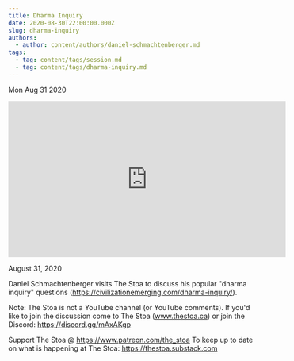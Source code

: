 ```yaml
---
title: Dharma Inquiry
date: 2020-08-30T22:00:00.000Z
slug: dharma-inquiry
authors:
  - author: content/authors/daniel-schmachtenberger.md
tags:
  - tag: content/tags/session.md
  - tag: content/tags/dharma-inquiry.md
---
```






Mon Aug 31 2020

<iframe width="560" height="315" src="https://www.youtube.com/embed/Pyy3veuvXVE" title="Dharma Inquiry w/ Daniel Schmachtenberger" frameborder="0" allow="accelerometer; autoplay; clipboard-write; encrypted-media; gyroscope; picture-in-picture" allowfullscreen ></iframe>

August 31, 2020

Daniel Schmachtenberger visits The Stoa to discuss his popular "dharma inquiry" questions (https://civilizationemerging.com/dharma-inquiry/). 

Note: The Stoa is not a YouTube channel (or YouTube comments). If you'd like to join the discussion come to The Stoa (www.thestoa.ca) or join the Discord: https://discord.gg/mAxAKgp

Support The Stoa @ https://www.patreon.com/the_stoa
To keep up to date on what is happening at The Stoa: https://thestoa.substack.com


